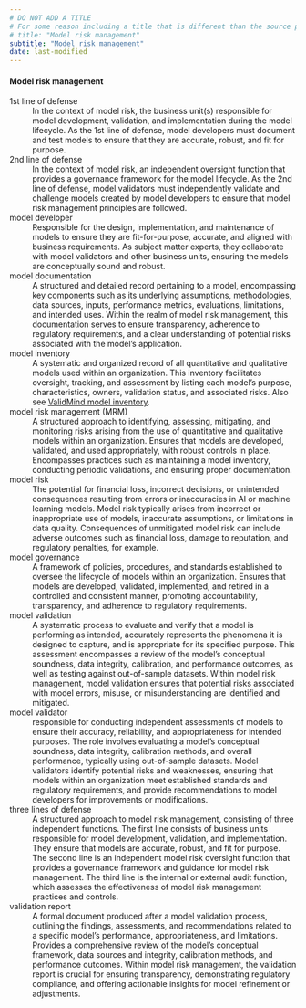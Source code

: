 ```yaml
---
# DO NOT ADD A TITLE
# For some reason including a title that is different than the source page (../glossary.qmd) will overwrite that page's title when the file is embedded
# title: "Model risk management"
subtitle: "Model risk management"
date: last-modified
---
```


<!-- We should replace some of the other references to the developer framework and platform UI in the definitions so they update with the variables -->

#### Model risk management

1st line of defense
: In the context of model risk, the business unit(s) responsible for model development, validation, and implementation during the model lifecycle. As the 1st line of defense, model developers must document and test models to ensure that they are accurate, robust, and fit for purpose.

2nd line of defense
: In the context of model risk, an independent oversight function that provides a governance framework for the model lifecycle. As the 2nd line of defense, model validators must independently validate and challenge models created by model developers to ensure that model risk management principles are followed. 

model developer
: Responsible for the design, implementation, and maintenance of models to ensure they are fit-for-purpose, accurate, and aligned with business requirements. As subject matter experts, they collaborate with model validators and other business units, ensuring the models are conceptually sound and robust. 

model documentation
: A structured and detailed record pertaining to a model, encompassing key components such as its underlying assumptions, methodologies, data sources, inputs, performance metrics, evaluations, limitations, and intended uses. Within the realm of model risk management, this documentation serves to ensure transparency, adherence to regulatory requirements, and a clear understanding of potential risks associated with the model's application.

model inventory
: A systematic and organized record of all quantitative and qualitative models used within an organization. This inventory facilitates oversight, tracking, and assessment by listing each model's purpose, characteristics, owners, validation status, and associated risks. Also see [ValidMind model inventory](#platform-model-inventory).

model risk management (MRM)
: A structured approach to identifying, assessing, mitigating, and monitoring risks arising from the use of quantitative and qualitative models within an organization. Ensures that models are developed, validated, and used appropriately, with robust controls in place. Encompasses practices such as maintaining a model inventory, conducting periodic validations, and ensuring proper documentation.

model risk
: The potential for financial loss, incorrect decisions, or unintended consequences resulting from errors or inaccuracies in AI or machine learning models. Model risk typically arises from incorrect or inappropriate use of models, inaccurate assumptions, or limitations in data quality. Consequences of unmitigated model risk can include adverse outcomes such as financial loss, damage to reputation, and regulatory penalties, for example.

model governance
: A framework of policies, procedures, and standards established to oversee the lifecycle of models within an organization. Ensures that models are developed, validated, implemented, and retired in a controlled and consistent manner, promoting accountability, transparency, and adherence to regulatory requirements.

model validation
: A systematic process to evaluate and verify that a model is performing as intended, accurately represents the phenomena it is designed to capture, and is appropriate for its specified purpose. This assessment encompasses a review of the model's conceptual soundness, data integrity, calibration, and performance outcomes, as well as testing against out-of-sample datasets. Within model risk management, model validation ensures that potential risks associated with model errors, misuse, or misunderstanding are identified and mitigated.

model validator
: responsible for conducting independent assessments of models to ensure their accuracy, reliability, and appropriateness for intended purposes. The role involves evaluating a model's conceptual soundness, data integrity, calibration methods, and overall performance, typically using out-of-sample datasets. Model validators identify potential risks and weaknesses, ensuring that models within an organization meet established standards and regulatory requirements, and provide recommendations to model developers for improvements or modifications.

three lines of defense
: A structured approach to model risk management, consisting of three independent functions. The first line consists of business units responsible for model development, validation, and implementation. They ensure that models are accurate, robust, and fit for purpose. The second line is an independent model risk oversight function that provides a governance framework and guidance for model risk management. The third line is the internal or external audit function, which assesses the effectiveness of model risk management practices and controls.

validation report
: A formal document produced after a model validation process, outlining the findings, assessments, and recommendations related to a specific model's performance, appropriateness, and limitations. Provides a comprehensive review of the model's conceptual framework, data sources and integrity, calibration methods, and performance outcomes. Within model risk management, the validation report is crucial for ensuring transparency, demonstrating regulatory compliance, and offering actionable insights for model refinement or adjustments.